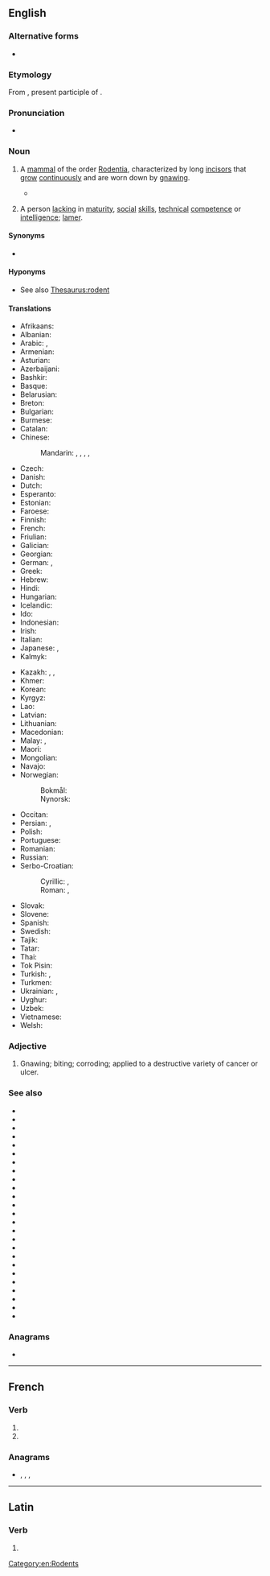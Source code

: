 {{also|rôdent}}
==English==
{{wikipedia}}
{{picdic
|image=Apodemus sylvaticus bosmuis.jpg
|detail1=
{{picdicimg|en|image=Agouti chewing.jpg|link=agouti}}
{{picdicimg|en|image=American Beaver.jpg|link=beaver}}
{{picdicimg|en|image=Brush-tailed Porcupine.jpg|link=brush-tailed porcupine}}
{{picdicimg|en|image=Capybara Hattiesburg Zoo (70909b-42) 2560x1600.jpg|link=capybara}}
{{picdicimg|en|image=Tamias minimus.jpg|link=chipmunk}}
{{picdicimg|en|image=Pectinator spekei Wagner.jpg|link=gundi}}
{{picdicimg|en|image=Chomik europejski.jpg|link=hamster}}
{{picdicimg|en|image=Octodontomys gliroides 1847 - cropping.jpg|link=mountain degu}}
{{picdicimg|en|image=Mouse white background.jpg|link=mouse}}
{{picdicimg|en|image=ErethizonRufescensWolf white background.jpg|link=North American porcupine}}
{{picdicimg|en|image=Porcupine 3.jpg|link=porcupine}}
{{picdicimg|en|image=Ruskea rotta.png|link=rat}}
{{picdicimg|en|image=AmericanRedSquirrel.jpg|link=squirrel}}
{{picdicimg|en|image=Bank vole.jpg|link=vole}}
}}

===Alternative forms===
* {{alter|en|rodente||obsolete}}

===Etymology===
From {{etyl|la|en}} {{m|la|rōdēns|rōdēns, rōdēnt-|gnawer; one who gnaws}}, present participle of {{m|la|rōdō||I gnaw}}.

===Pronunciation===
* {{IPA|en|/ˈɹəʊdənt/}}

===Noun===
{{en-noun}}

# {{senseid|en|mammal of the order Rodentia}}A [[mammal]] of the order [[Rodentia]], characterized by long [[incisor]]s that [[grow]] [[continuously]] and are worn down by [[gnaw]]ing.
#* {{quote-journal|en|year=2013|month=May-June|author=[http://www.americanscientist.org/authors/detail/katie-l-burke Katie L. Burke]
|title=[http://www.americanscientist.org/issues/pub/2013/3/in-the-news-45 In the News]
|volume=101|issue=3|page=193|magazine={{w|American Scientist}}
|passage=Bats host many high-profile viruses that can infect humans, including severe acute respiratory syndrome and Ebola. A recent study explored the ecological variables that may contribute to bats’ propensity to harbor such zoonotic diseases by comparing them with another order of common reservoir hosts: '''rodents'''.}}
# {{lb|en|dated|bulletin board system slang|leet|pejorative}} A person [[lacking]] in [[maturity]], [[social]] [[skill]]s, [[technical]] [[competence]] or [[intelligence]]; [[lamer]]. {{defdate|mid 1980s-mid 1990s}}

====Synonyms====
* {{l|en|gnawer}}

====Hyponyms====
* See also [[Thesaurus:rodent]]

====Translations====
{{trans-top|mammal of the order Rodentia}}
* Afrikaans: {{t+|af|knaagdier}}
* Albanian: {{t+|sq|brejtës|m}}
* Arabic: {{t|ar|قَارِض|m}}, {{t|ar|قَوَارِض|m-p}}
* Armenian: {{t+|hy|կրծող}}
* Asturian: {{t|ast|royedor|m}}
* Azerbaijani: {{t+|az|gəmirici}}
* Bashkir: {{t|ba|кимереүсе}}
* Basque: {{t|eu|karraskari}}
* Belarusian: {{t|be|грызу́н|m}}
* Breton: {{t|br|krigner|m}}
* Bulgarian: {{t+|bg|гризач|m}}
* Burmese: {{t+|my|ကြွက်}} {{qualifier|mouse, rat}}
* Catalan: {{t+|ca|rosegador}}
* Chinese:
*: Mandarin: {{t|cmn|嚙齒目動物|sc=Hani}}, {{t|cmn|啮齿目动物|tr=nièchǐmù dòngwù|sc=Hani}}, {{t+|cmn|嚙齒動物|sc=Hani}}, {{t|cmn|啮齿动物|tr=nièchǐ dòngwù|sc=Hani}}, {{t+|cmn|鼠|sc=Hani}}
* Czech: {{t+|cs|hlodavec|m}}
* Danish: {{t+|da|gnaver|c}}
* Dutch: {{t+|nl|knaagdier|n}}
* Esperanto: {{t|eo|ronĝulo}}
* Estonian: {{t|et|näriline}}
* Faroese: {{t|fo|gnagdýr|n}}
* Finnish: {{t+|fi|jyrsijä}}
* French: {{t+|fr|rongeur|m}}
* Friulian: {{t|fur|roseadôr}}
* Galician: {{t|gl|roedor|m}}
* Georgian: {{t|ka|მღრღნელი}}
* German: {{t+|de|Nagetier|n}}, {{t+|de|Nager|m}}
* Greek: {{t+|el|τρωκτικό|n}}
* Hebrew: {{t+|he|מְכַרְסֵם|tr=mekharsem}}
* Hindi: {{t|hi|कृंतक}}
* Hungarian: {{t+|hu|rágcsáló}}
* Icelandic: {{t+|is|nagdýr|n}}
* Ido: {{t+|io|rodero}}
* Indonesian: {{t+|id|pengerat}}
* Irish: {{t|ga|creimire|m}}
* Italian: {{t+|it|roditore|m}}
* Japanese: {{t+|ja|齧歯類|tr=げっしるい, gesshirui}}, {{t|ja|齧歯動物|tr=げっしどうぶつ, gesshi-dōbutsu}}
* Kalmyk: {{t|xal|мерәч}}
{{trans-mid}}
* Kazakh: {{t|kk|кеміргіш}}, {{t|kk|кеміруші}}, {{t|kk|кеміруші}}
* Khmer: {{t|km|រទច្ឆេទី}}
* Korean: {{t|ko|설치류}}
* Kyrgyz: {{t|ky|кемирүүчү}}
* Lao: {{t+|lo|ຈຳພວກໜູ}}
* Latvian: {{t|lv|grauzējs|m}}
* Lithuanian: {{t|lt|graužikas|m}}
* Macedonian: {{t|mk|глодар|m}}
* Malay: {{t|ms|rodensia}}, {{t+|ms|tikus}} {{q|mouse, rat}}
* Maori: {{t|mi|rīroi}}
* Mongolian: {{t|mn|мэрэгч амьтан|sc=Cyrl}}
* Navajo: {{t|nv|tsin deigházhígíí}}
* Norwegian:
*: Bokmål: {{t+|nb|gnager|m}}
*: Nynorsk: {{t|nn|gnagar|m}}
* Occitan: {{t+|oc|rosegaire}}
* Persian: {{t+|fa|جوندگان|tr=javandgân}}, {{t+|fa|جونده|tr=javande}}
* Polish: {{t+|pl|gryzoń|m}}
* Portuguese: {{t+|pt|roedor|m}}
* Romanian: {{t+|ro|rozător|n}}
* Russian: {{t+|ru|грызу́н|m}}
* Serbo-Croatian:
*: Cyrillic: {{t|sh|гло̀да̄р|m|sc=Cyrl}}, {{t|sh|глодавац|m}}
*: Roman: {{t|sh|glòdār|m}}, {{t|sh|glodavac|m}}
* Slovak: {{t+|sk|hlodavec|m}}
* Slovene: {{t+|sl|glodalec|m}}
* Spanish: {{t+|es|roedor|m}}
* Swedish: {{t+|sv|gnagare|c}}
* Tajik: {{t|tg|хоянда}}
* Tatar: {{t+|tt|кимерүче}}
* Thai: {{t|th|สัตว์ฟันแทะ}}
* Tok Pisin: {{t|tpi|rat}}
* Turkish: {{t+|tr|kemirgen}}, {{t+|tr|kemirici}}
* Turkmen: {{t|tk|gemriji}}
* Ukrainian: {{t|uk|гризу́н|m}}, {{t|uk|гризуне́ць|m}}
* Uyghur: {{t|ug|غاجىغۇچى}}
* Uzbek: {{t+|uz|kemiruvchi}}
* Vietnamese: {{t+|vi|gặm nhấm}}
* Welsh: {{t+|cy|cnofil|m}}
{{trans-bottom}}

===Adjective===
{{en-adj|-}}

# Gnawing; biting; corroding; applied to a destructive variety of cancer or ulcer.

===See also===
* {{l|en|agouti}}
* {{l|en|beaver}}
* {{l|en|capybara}}
* {{l|en|chinchilla}}
* {{l|en|chipmunk}}
* {{l|en|Count Branicki's mouse}}
* {{l|en|coypu}}
* {{l|en|dormouse}}
* {{l|en|gerbil}}
* {{l|en|gopher}}
* {{l|en|guinea pig}}
* {{l|en|hamster}}
* {{l|en|jerboa}}
* {{l|en|marmot}}
* {{l|en|mole rat}}
* {{l|en|mouse}}
* {{l|en|nutria}}
* {{l|en|paca}}
* {{l|en|pacarana}}
* {{l|en|porcupine}}
* {{l|en|prairie dog}}
* {{l|en|rat}}
* {{l|en|springhare}}
* {{l|en|squirrel}}
* {{l|en|viscacha}}

===Anagrams===
* {{anagrams|en|a=denort|dentro|dronte|torend}}

[[Category:en:Rodents]]

----

==French==

===Verb===
{{head|fr|verb form}}

# {{inflection of|fr|roder||3|p|pres|indc}}
# {{inflection of|fr|roder||3|p|pres|subj}}

===Anagrams===
* {{l|fr|dorent}}, {{l|fr|dronte}}, {{l|fr|endort}}, {{l|fr|tondre}}

----

==Latin==

===Verb===
{{la-verb-form|rōdent}}

# {{inflection of|la|rōdō||3|p|futr|actv|indc}}
